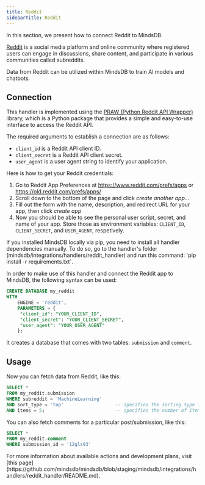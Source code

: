 ```yaml
---
title: Reddit
sidebarTitle: Reddit
---
```


In this section, we present how to connect Reddit to MindsDB.

[Reddit](https://www.reddit.com/) is a social media platform and online community where registered users can engage in discussions, share content, and participate in various communities called subreddits.

Data from Reddit can be utilized within MindsDB to train AI models and chatbots.

## Connection

This handler is implemented using the [PRAW (Python Reddit API Wrapper)](https://praw.readthedocs.io/en/latest/) library, which is a Python package that provides a simple and easy-to-use interface to access the Reddit API.

The required arguments to establish a connection are as follows:

* `client_id` is a Reddit API client ID.
* `client_secret` is a Reddit API client secret.
* `user_agent` is a user agent string to identify your application.

<Tip>
Here is how to get your Reddit credentials:

1. Go to Reddit App Preferences at https://www.reddit.com/prefs/apps or https://old.reddit.com/prefs/apps/
2. Scroll down to the bottom of the page and click *create another app...*
3. Fill out the form with the name, description, and redirect URL for your app, then click *create app*
4. Now you should be able to see the personal user script, secret, and name of your app. Store those as environment variables: `CLIENT_ID`, `CLIENT_SECRET`, and `USER_AGENT`, respetively.
</Tip>

<Tip>
If you installed MindsDB locally via pip, you need to install all handler dependencies manually. To do so, go to the handler's folder (mindsdb/integrations/handlers/reddit_handler) and run this command: `pip install -r requirements.txt`.
</Tip>

In order to make use of this handler and connect the Reddit app to MindsDB, the following syntax can be used:

```sql
CREATE DATABASE my_reddit
WITH 
    ENGINE = 'reddit',
    PARAMETERS = {
     "client_id": "YOUR_CLIENT_ID",
     "client_secret": "YOUR_CLIENT_SECRET",
     "user_agent": "YOUR_USER_AGENT"
    };
```

It creates a database that comes with two tables: `submission` and `comment`.

## Usage

Now you can fetch data from Reddit, like this:

```sql
SELECT *
FROM my_reddit.submission
WHERE subreddit = 'MachineLearning'
AND sort_type = 'top'                   -- specifies the sorting type for the subreddit (possible value include 'hot', 'new', 'top', 'controversial', 'gilded', 'wiki', 'mod', 'rising')
AND items = 5;                          -- specifies the number of items to fetch from the subreddit
```

You can also fetch comments for a particular post/submission, like this:

```sql
SELECT *
FROM my_reddit.comment
WHERE submission_id = '12gls93'
```

<Info>
For more information about available actions and development plans, visit [this page](https://github.com/mindsdb/mindsdb/blob/staging/mindsdb/integrations/handlers/reddit_handler/README.md).
</Info>
